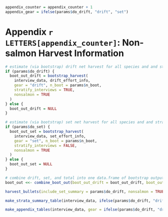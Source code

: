 
```r
appendix_counter = appendix_counter + 1
appendix_gear = ifelse(params$do_drift, "drift", "set")
```

\clearpage
\setcounter{figure}{0}
\setcounter{table}{0}
\renewcommand\thefigure{`r LETTERS[appendix_counter]`\arabic{figure}}
\renewcommand\thetable{`r LETTERS[appendix_counter]`\arabic{table}}

# Appendix `r LETTERS[appendix_counter]`: Non-salmon Harvest Information {-}

```r
# estimate (via bootstrap) drift net harvest for all species and and strata if requested
if (params$do_drift) {
  boot_out_drift = bootstrap_harvest(
    interview_data, drift_effort_info,
    gear = "drift", n_boot = params$n_boot,
    stratify_interviews = TRUE,
    nonsalmon = TRUE
  )
} else {
  boot_out_drift = NULL
}

# estimate (via bootstrap) set net harvest for all species and and strata if requested
if (params$do_set) {
  boot_out_set = bootstrap_harvest(
    interview_data, set_effort_info,
    gear = "set", n_boot = params$n_boot,
    stratify_interviews = FALSE,
    nonsalmon = TRUE
  )
} else {
  boot_out_set = NULL
}

# combine drift, set, and total into one data.frame of bootstrap output
boot_out <<- combine_boot_out(boot_out_drift = boot_out_drift, boot_out_set = boot_out_set)
```

```r
harvest_bullets(include_set_summary = params$do_drift, nonsalmon = TRUE)
```

```r
make_strata_summary_table(interview_data, ifelse(params$do_drift, "drift", "set"), nonsalmon = TRUE)
```

```r
make_appendix_tables(interview_data, gear = ifelse(params$do_drift, "drift", "set"), include_rates = FALSE, extra = NULL, nonsalmon = TRUE)
```
